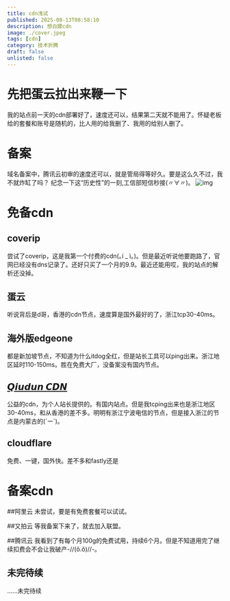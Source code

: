 ```yaml
---
title: cdn浅试
published: 2025-08-13T08:58:10
description: 想白嫖cdn
image: ./cover.jpeg  
tags: [cdn]
category: 技术折腾
draft: false
unlisted: false
---
```

# 先把蛋云拉出来鞭一下
我的站点前一天的cdn部署好了，速度还可以，结果第二天就不能用了。怀疑老板给的套餐和账号是随机的，比人用的给我删了、我用的给别人删了。



# 备案

域名备案中，腾讯云初审的速度还可以，就是管局得等好久。要是这么久不过，我不就炸缸了吗？
纪念一下这“历史性”的一刻,工信部短信秒接(〃∀〃)。
![img](https://cdn.jsdelivr.net/gh/sjhxlll/fuwari-img@master/2025-08-13/beiang.png)

# 免备cdn
## coverip
尝试了coverip，这是我第一个付费的cdn(｡í _ ì｡)。但是最近听说他要跑路了，官网已经没有dns记录了。还好只买了一个月的9.9。最近还能用哎，我的站点的解析还没掉。

## 蛋云
听说背后是d哥，香港的cdn节点，速度算是国外最好的了，浙江tcp30-40ms。

## 海外版edgeone
都是新加坡节点，不知道为什么itdog全红，但是站长工具可以ping出来。浙江地区延时110-150ms。胜在免费大厂，没备案没有国内节点。

## <a class="transition link text-[var(--primary)] font-medium" target="_blank" href="https://www.scdn.koxiuqiu.cc/">𝙌𝙞𝙪𝙙𝙪𝙣 𝘾𝘿𝙉</a>
公益的cdn，为个人站长提供的。有国内站点。但是我tcping出来也是浙江地区30-40ms，和从香港的差不多。明明有浙江宁波电信的节点，但是接入浙江的节点是内蒙古的(´ー`)。

## cloudflare
免费、一键，国外快。差不多和fastly还是

# 备案cdn
##阿里云
未尝试，要是有免费套餐可以试试。

##又拍云
等我备案下来了，就去加入联盟。

##腾讯云
我看到了有每个月100g的免费试用，持续6个月。但是不知道用完了继续扣费会不会让我破产-//(ǒ.ǒ)//-。

## 未完待续
......未完待续



